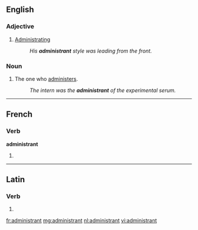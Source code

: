 ==English==

===Adjective===
{{en-adj|-}}

# [[administrating|Administrating]]
#: ''His '''administrant''' style was leading from the front.''

===Noun===
{{en-noun}}

# The one who [[administer]]s.
#: ''The intern was the '''administrant''' of the experimental serum.''

----

==French==

===Verb===
'''administrant'''

# {{present participle of|administrer|lang=fr}}

----

==Latin==

===Verb===
{{la-verb-form|administrant}}

# {{conjugation of|administrō||3|p|pres|act|ind|lang=la}}

[[fr:administrant]]
[[mg:administrant]]
[[nl:administrant]]
[[vi:administrant]]